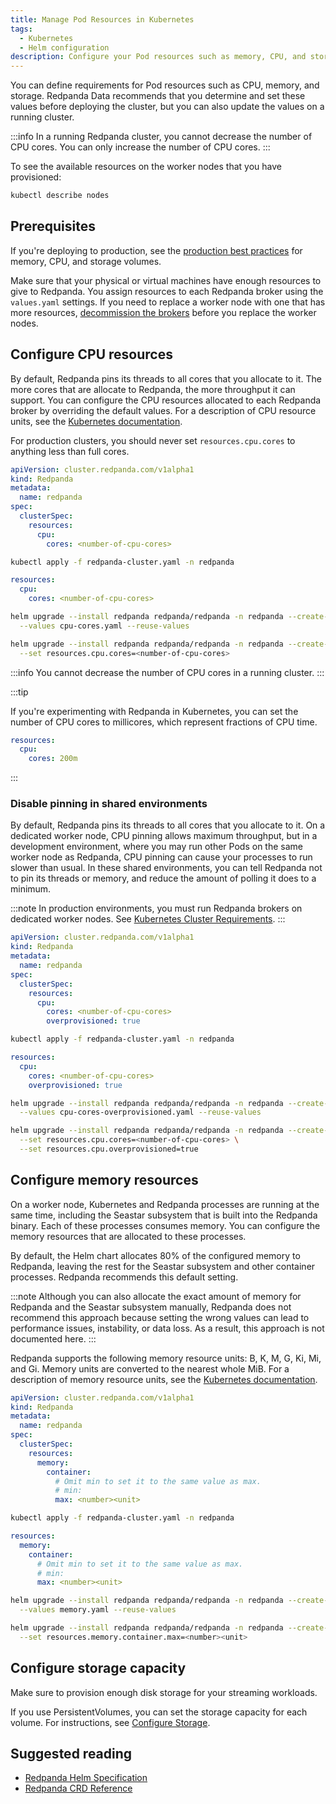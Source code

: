 ```yaml
---
title: Manage Pod Resources in Kubernetes
tags:
  - Kubernetes
  - Helm configuration
description: Configure your Pod resources such as memory, CPU, and storage.
---
```


<head>
    <meta name="title" content="Manage Pod Resources in Kubernetes | Redpanda Docs"/>
    <meta name="description" content="Configure your Pod resources such as memory, CPU, and storage."/>
    <link rel="canonical" href="https://docs.redpanda.com/docs/manage/kubernetes/manage-resources/" />
</head>


You can define requirements for Pod resources such as CPU, memory, and storage. Redpanda Data recommends that you determine and set these values before deploying the cluster, but you can also update the values on a running cluster.

:::info
In a running Redpanda cluster, you cannot decrease the number of CPU cores. You can only increase the number of CPU cores.
:::

To see the available resources on the worker nodes that you have provisioned:

```bash
kubectl describe nodes
```

## Prerequisites

If you're deploying to production, see the [production best practices](../../../deploy/deployment-option/self-hosted/kubernetes/kubernetes-best-practices) for memory, CPU, and storage volumes.

Make sure that your physical or virtual machines have enough resources to give to Redpanda. You assign resources to each Redpanda broker using the `values.yaml` settings. If you need to replace a worker node with one that has more resources, [decommission the brokers](../decommission-brokers) before you replace the worker nodes.

## Configure CPU resources

By default, Redpanda pins its threads to all cores that you allocate to it. The more cores that are allocate to Redpanda, the more throughput it can support. You can configure the CPU resources allocated to each Redpanda broker by overriding the default values. For a description of CPU resource units, see the [Kubernetes documentation](https://kubernetes.io/docs/concepts/configuration/manage-resources-containers/#meaning-of-cpu).

For production clusters, you should never set `resources.cpu.cores` to anything less than full cores.

<Tabs groupId="kubernetes-tool">
<TabItem value="operator" label="Helm + Operator">

```yaml title="redpanda-cluster.yaml"
apiVersion: cluster.redpanda.com/v1alpha1
kind: Redpanda
metadata:
  name: redpanda
spec:
  clusterSpec:
    resources:
      cpu:
        cores: <number-of-cpu-cores>
```

```bash
kubectl apply -f redpanda-cluster.yaml -n redpanda
```


</TabItem>
<TabItem value="helm" label="Helm">
<Tabs groupId="helm-config" queryString>
<TabItem value="values" label="--values">

```yaml title="cpu-cores.yaml"
resources:
  cpu:
    cores: <number-of-cpu-cores>
```

```bash
helm upgrade --install redpanda redpanda/redpanda -n redpanda --create-namespace \
  --values cpu-cores.yaml --reuse-values
```

</TabItem>
<TabItem value="flags" label="--set">

```bash
helm upgrade --install redpanda redpanda/redpanda -n redpanda --create-namespace \
  --set resources.cpu.cores=<number-of-cpu-cores>
```

</TabItem>
</Tabs>
</TabItem>
</Tabs>

:::info
You cannot decrease the number of CPU cores in a running cluster.
:::

:::tip

If you're experimenting with Redpanda in Kubernetes, you can set the number of CPU cores to millicores, which represent fractions of CPU time.

```yaml title="cpu-cores.yaml"
resources:
  cpu:
    cores: 200m
```

:::

### Disable pinning in shared environments

By default, Redpanda pins its threads to all cores that you allocate to it. 
On a dedicated worker node, CPU pinning allows maximum throughput, but in a development environment, where you may run other Pods on the same worker node as Redpanda, CPU pinning can cause your processes to run slower than usual. In these shared environments, you can tell Redpanda not to pin its threads or memory, and reduce the amount of polling it does to a minimum.

:::note
In production environments, you must run Redpanda brokers on dedicated worker nodes. See [Kubernetes Cluster Requirements](../../../deploy/deployment-option/self-hosted/kubernetes/kubernetes-cluster-requirements).
:::

<Tabs groupId="kubernetes-tool">
<TabItem value="operator" label="Helm + Operator">

```yaml title="redpanda-cluster.yaml"
apiVersion: cluster.redpanda.com/v1alpha1
kind: Redpanda
metadata:
  name: redpanda
spec:
  clusterSpec:
    resources:
      cpu:
        cores: <number-of-cpu-cores>
        overprovisioned: true
```

```bash
kubectl apply -f redpanda-cluster.yaml -n redpanda
```


</TabItem>
<TabItem value="helm" label="Helm">
<Tabs groupId="helm-config" queryString>
<TabItem value="values" label="--values">

```yaml title="cpu-cores-overprovisioned.yaml"
resources:
  cpu:
    cores: <number-of-cpu-cores>
    overprovisioned: true
```

```bash
helm upgrade --install redpanda redpanda/redpanda -n redpanda --create-namespace \
  --values cpu-cores-overprovisioned.yaml --reuse-values
```

</TabItem>
<TabItem value="flags" label="--set">

```bash
helm upgrade --install redpanda redpanda/redpanda -n redpanda --create-namespace \
  --set resources.cpu.cores=<number-of-cpu-cores> \
  --set resources.cpu.overprovisioned=true
```

</TabItem>
</Tabs>
</TabItem>
</Tabs>

## Configure memory resources

On a worker node, Kubernetes and Redpanda processes are running at the same time, including the Seastar subsystem that is built into the Redpanda binary. Each of these processes consumes memory. You can configure the memory resources that are allocated to these processes.

By default, the Helm chart allocates 80% of the configured memory to Redpanda, leaving the rest for the Seastar subsystem and other container processes. Redpanda recommends this default setting.

:::note
Although you can also allocate the exact amount of memory for Redpanda and the Seastar subsystem manually, Redpanda does not recommend this approach because setting the wrong values can lead to performance issues, instability, or data loss. As a result, this approach is not documented here.
:::

Redpanda supports the following memory resource units: B, K, M, G, Ki, Mi, and Gi. Memory units are converted to the nearest whole MiB. For a description of memory resource units, see the [Kubernetes documentation](https://kubernetes.io/docs/concepts/configuration/manage-resources-containers/#meaning-of-memory).

<Tabs groupId="kubernetes-tool">
<TabItem value="operator" label="Helm + Operator">

```yaml title="redpanda-cluster.yaml"
apiVersion: cluster.redpanda.com/v1alpha1
kind: Redpanda
metadata:
  name: redpanda
spec:
  clusterSpec:
    resources:
      memory:
        container:
          # Omit min to set it to the same value as max.
          # min:
          max: <number><unit>
```

```bash
kubectl apply -f redpanda-cluster.yaml -n redpanda
```


</TabItem>
<TabItem value="helm" label="Helm">
<Tabs groupId="helm-config" queryString>
<TabItem value="values" label="--values">

```yaml title="memory.yaml"
resources:
  memory:
    container:
      # Omit min to set it to the same value as max.
      # min:
      max: <number><unit>
```

```bash
helm upgrade --install redpanda redpanda/redpanda -n redpanda --create-namespace \
  --values memory.yaml --reuse-values
```

</TabItem>
<TabItem value="flags" label="--set">

```bash
helm upgrade --install redpanda redpanda/redpanda -n redpanda --create-namespace \
  --set resources.memory.container.max=<number><unit>
```

</TabItem>
</Tabs>
</TabItem>
</Tabs>

## Configure storage capacity

Make sure to provision enough disk storage for your streaming workloads.

If you use PersistentVolumes, you can set the storage capacity for each volume. For instructions, see [Configure Storage](../configure-storage).

## Suggested reading

- [Redpanda Helm Specification](../../../reference/redpanda-helm-spec#resources)
- [Redpanda CRD Reference](../../../reference/crd)
